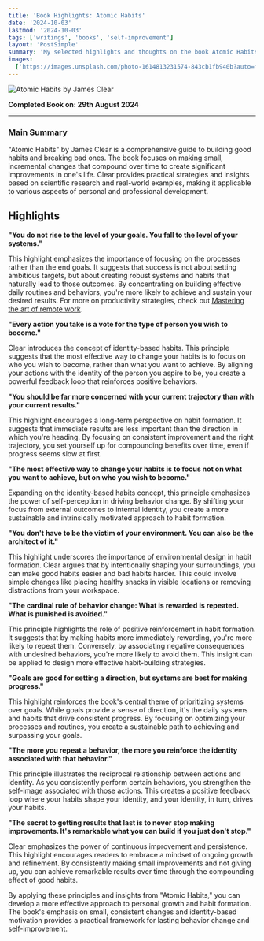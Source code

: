 ```yaml
---
title: 'Book Highlights: Atomic Habits'
date: '2024-10-03'
lastmod: '2024-10-03'
tags: ['writings', 'books', 'self-improvement']
layout: 'PostSimple'
summary: 'My selected highlights and thoughts on the book Atomic Habits, a guide to building good habits and breaking bad ones'
images:
  ['https://images.unsplash.com/photo-1614813231574-843cb1fb940b?auto=format&fit=crop&w=1161&q=80']
---
```


![Atomic Habits by James Clear](https://images.unsplash.com/photo-1614813231574-843cb1fb940b?auto=format&fit=crop&w=1161&q=100)

**Completed Book on: 29th August 2024**

---

### Main Summary

"Atomic Habits" by James Clear is a comprehensive guide to building good habits and breaking bad ones. The book focuses on making small, incremental changes that compound over time to create significant improvements in one's life. Clear provides practical strategies and insights based on scientific research and real-world examples, making it applicable to various aspects of personal and professional development.

## Highlights

**"You do not rise to the level of your goals. You fall to the level of your systems."**

This highlight emphasizes the importance of focusing on the processes rather than the end goals. It suggests that success is not about setting ambitious targets, but about creating robust systems and habits that naturally lead to those outcomes. By concentrating on building effective daily routines and behaviors, you're more likely to achieve and sustain your desired results. For more on productivity strategies, check out [Mastering the art of remote work](../blog/mastering-remote-work).

**"Every action you take is a vote for the type of person you wish to become."**

Clear introduces the concept of identity-based habits. This principle suggests that the most effective way to change your habits is to focus on who you wish to become, rather than what you want to achieve. By aligning your actions with the identity of the person you aspire to be, you create a powerful feedback loop that reinforces positive behaviors.

**"You should be far more concerned with your current trajectory than with your current results."**

This highlight encourages a long-term perspective on habit formation. It suggests that immediate results are less important than the direction in which you're heading. By focusing on consistent improvement and the right trajectory, you set yourself up for compounding benefits over time, even if progress seems slow at first.

**"The most effective way to change your habits is to focus not on what you want to achieve, but on who you wish to become."**

Expanding on the identity-based habits concept, this principle emphasizes the power of self-perception in driving behavior change. By shifting your focus from external outcomes to internal identity, you create a more sustainable and intrinsically motivated approach to habit formation.

**"You don't have to be the victim of your environment. You can also be the architect of it."**

This highlight underscores the importance of environmental design in habit formation. Clear argues that by intentionally shaping your surroundings, you can make good habits easier and bad habits harder. This could involve simple changes like placing healthy snacks in visible locations or removing distractions from your workspace.

**"The cardinal rule of behavior change: What is rewarded is repeated. What is punished is avoided."**

This principle highlights the role of positive reinforcement in habit formation. It suggests that by making habits more immediately rewarding, you're more likely to repeat them. Conversely, by associating negative consequences with undesired behaviors, you're more likely to avoid them. This insight can be applied to design more effective habit-building strategies.

**"Goals are good for setting a direction, but systems are best for making progress."**

This highlight reinforces the book's central theme of prioritizing systems over goals. While goals provide a sense of direction, it's the daily systems and habits that drive consistent progress. By focusing on optimizing your processes and routines, you create a sustainable path to achieving and surpassing your goals.

**"The more you repeat a behavior, the more you reinforce the identity associated with that behavior."**

This principle illustrates the reciprocal relationship between actions and identity. As you consistently perform certain behaviors, you strengthen the self-image associated with those actions. This creates a positive feedback loop where your habits shape your identity, and your identity, in turn, drives your habits.

**"The secret to getting results that last is to never stop making improvements. It's remarkable what you can build if you just don't stop."**

Clear emphasizes the power of continuous improvement and persistence. This highlight encourages readers to embrace a mindset of ongoing growth and refinement. By consistently making small improvements and not giving up, you can achieve remarkable results over time through the compounding effect of good habits.

By applying these principles and insights from "Atomic Habits," you can develop a more effective approach to personal growth and habit formation. The book's emphasis on small, consistent changes and identity-based motivation provides a practical framework for lasting behavior change and self-improvement.
